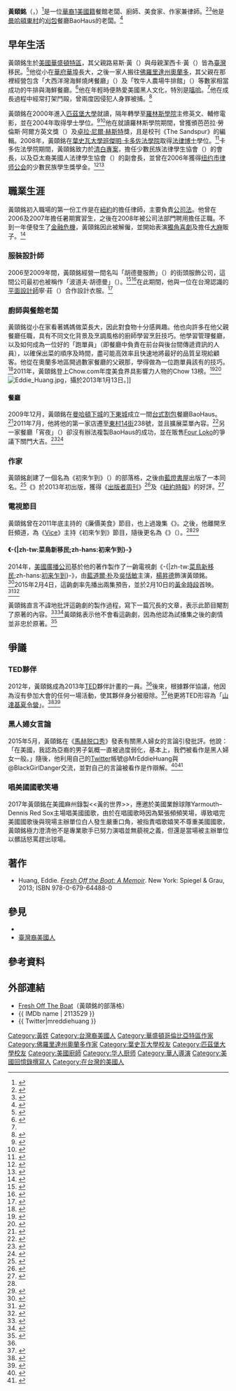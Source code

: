 {{Infobox person
| name = 黃頤銘<br>Eddie Huang
| image = Loz eddie huang.png
| alt = 黃頤銘於節目《菜鳥新移民》的討論會
| caption = 黃頤銘於節目《-{|zh-tw:[[菜鳥新移民|菜鳥新移民]];zh-hans:[[初来乍到|初来乍到]]}-》的討論會
| birth_date = {{birth date and age|mf=yes|1982|3|1}}
| birth_place = {{USA}}[[華盛頓特區|華盛頓特區]]
| birth_name = 艾德溫·查爾斯·黃（{{lang|en|Edwyn Charles Huang}}）
| citizenship = {{USA}}
| education = [[羅林斯學院|羅林斯學院]]<br>[[葉史瓦大學|葉史瓦大學]]<br>[[匹茲堡大學|匹茲堡大學]]
| occupation = 廚師、作家、美食家、律師、餐館老闆
| years_active = 2009年至今
| known_for = BaoHaus（曼哈頓餐廳）<br/>《{{le|初來乍到：回憶錄|Fresh Off the Boat: A Memoir}}》<br/>《-{|zh-tw:[[菜鳥新移民|菜鳥新移民]];zh-hans:[[初来乍到|初来乍到]]}-》
| siblings = 艾默利·黃（Emery Huang）<br/>艾文·黃（Evan Huang）
}}

'''黃頤銘'''（{{lang-en|Edwyn Charles "Eddie" Huang}}，{{bd|1982年|3月1日}}）<ref name=FamilySearch-USPR-2009>{{cite web|title=Eddie Charles Huang - United States Public Records|url=https://familysearch.org/ark:/61903/1:1:QJ2V-LWZQ|website=FamilySearch|accessdate=2015-04-21|language=en|archive-date=2017-03-18|archive-url=https://web.archive.org/web/20170318005954/https://familysearch.org/ark:/61903/1:1:QJ2V-LWZQ|dead-url=no}}</ref>是一位[[華裔|華裔]][https://gimy.tv/v_2534.html][[美國籍|美國籍]]餐館老闆、廚師、美食家、作家兼律師。<ref name=NYCourts-AttyDirectory-2009>{{cite web|title=Attorney Directory - Edwyn C. Huang|url=http://iapps.courts.state.ny.us/attorney/AttorneyDetails?attorneyId=330006967|website=New York State Unified Court System|accessdate=2015-04-21|language=en|archive-date=2017-03-18|archive-url=https://web.archive.org/web/20170318200028/http://iapps.courts.state.ny.us/attorney/AttorneyDetails?attorneyId=330006967|dead-url=no}}</ref><ref name=reddit-IAmA-2013>{{cite web|last1=Huang|first1=Eddie|title=IAmA Eddie Huang (cook, author, host of Fresh Off the Boat)|url=https://www.reddit.com/r/IAmA/comments/174y57/iama_eddie_huang_cook_author_host_of_fresh_off|website=[[Reddit|Reddit]]|accessdate=2015-02-05|date=2013-01-23|language=en|archiveurl=https://web.archive.org/web/20160304201042/https://www.reddit.com/r/IAmA/comments/174y57/iama_eddie_huang_cook_author_host_of_fresh_off|archivedate=2016-03-04|deadurl=no}}</ref>他是[[曼哈頓|曼哈頓]][[東村_(紐約市)|東村]]的[[刈包|刈包]]餐廳BaoHaus的老闆。<ref name=Time-XiaoYe-2011>{{cite news|last=Ozersky|first=Josh|url=http://www.time.com/time/nation/article/0,8599,2053195,00.html|title=Why Food Personality Eddie Huang Is Still Going Strong|work=[[Time_(magazine)|Time]]|date=2011-02-23|accessdate=2014-03-01|language=en|archiveurl=https://web.archive.org/web/20130824010613/http://www.time.com/time/nation/article/0%2C8599%2C2053195%2C00.html|archivedate=2013-08-24|deadurl=yes}}</ref>

== 早年生活 ==
黃頤銘生於[[美國|美國]][[華盛頓特區|華盛頓特區]]，其父親路易斯·黃（{{lang|en|Louis Huang}}）與母親潔西卡·黃（{{lang|en|Jessica Huang}}）皆為[[臺灣|臺灣]]移民。<ref name=NPR-FOtB-2013>{{cite news|last1=Martin|first1=Rachel|title='Fresh Off The Boat' And Serving Up Asian Culture|url=http://www.npr.org/2013/02/03/170556439/fresh-off-the-boat-and-serving-up-asian-culture|accessdate=2015-02-05|work=Weekend Edition|publisher=[[NPR|NPR]]|date=2013-01-29|format=Audio interview|language=en|archiveurl=https://web.archive.org/web/20160304063111/http://www.npr.org/2013/02/03/170556439/fresh-off-the-boat-and-serving-up-asian-culture|archivedate=2016-03-04|deadurl=no}}</ref>他從小在[[華府華埠|華府華埠]]長大，之後一家人搬往[[佛羅里達州|佛羅里達州]][[奧蘭多_(佛羅里達州)|奧蘭多]]，其父親在那裡經營包含「大西洋灣海鮮燒烤餐廳」（{{lang|en|Atlantic Bay Seafood and Grill}}）及「牧牛人農場牛排館」（{{lang|en|Cattleman's Ranch Steakhouse}}）等數家相當成功的牛排與海鮮餐廳。<ref name=NYTimes-FOtB-review-2013>{{cite news|last=Garner|first=Dwight|title=Pork Buns Steamed in Bluster 'Fresh Off the Boat: A Memoir'|url=http://www.nytimes.com/2013/01/25/books/fresh-off-the-boat-a-memoir-by-eddie-huang.html?hpw|accessdate=2013-01-25|newspaper=[[The_New_York_Times|The New York Times]]|date=2013-01-24|language=en|archiveurl=https://web.archive.org/web/20141229232254/http://www.nytimes.com/2013/01/25/books/fresh-off-the-boat-a-memoir-by-eddie-huang.html?hpw|archivedate=2014-12-29|deadurl=no}}</ref>他在年輕時便熱愛美國黑人文化，特別是[[嘻哈|嘻哈]]。<ref name=NYTimes-FOtB-review-2013/>他在成長過程中經常打架鬥毆，曾兩度因侵犯人身罪被捕。<ref name=PubWeekly-FOTB-2012>{{cite news|last1=Cutolo|first1=Ruby|title=Off The Boat, But On The Grid: PW Talks With Eddie Huang|url=http://www.publishersweekly.com/pw/by-topic/authors/profiles/article/55130-off-the-boat-but-on-the-grid-pw-talks-with-eddie-huang.html|accessdate=2015-04-21|work=[[Publishers_Weekly|Publishers Weekly]]|date=2012-12-14|language=en|archiveurl=https://web.archive.org/web/20160314075207/http://www.publishersweekly.com/pw/by-topic/authors/profiles/article/55130-off-the-boat-but-on-the-grid-pw-talks-with-eddie-huang.html|archivedate=2016-03-14|deadurl=no}}</ref>

黃頤銘在2000年進入[[匹茲堡大學|匹茲堡大學]]就讀，隔年轉學至[[羅林斯學院|羅林斯學院]]主修英文、輔修電影，並在2004年取得學士學位。<ref>{{cite news |last=Owen |first=Rob |url=http://communityvoices.post-gazette.com/arts-entertainment-living/tuned-in/item/38706-press-tour-former-pitt-student-slams-abc-sitcom-based-on-his-memoir-fresh-off-the-boat |title=PRESS TOUR: Former Pitt student Eddie Huang slams ABC sitcom based on his memoir, 'Fresh Off the Boat' |work=post-gazette.com |publisher=PG Publishing |date=2015-01-14 |accessdate=2016-04-20 |language=en|archiveurl=https://web.archive.org/web/20150512235301/http://communityvoices.post-gazette.com/arts-entertainment-living/tuned-in/item/38706-press-tour-former-pitt-student-slams-abc-sitcom-based-on-his-memoir-fresh-off-the-boat|archivedate=2015-05-12|deadurl=no}}</ref><ref>{{cite web |url=http://www.rollins.edu/magazine/archive/spring2009/profiles/huang.html |title=Eddie Huang '04 |last=Jackson |first=Ruth |publisher=Rollins College |accessdate=2016-04-20 |language=en|archiveurl=https://web.archive.org/web/20150318210624/http://www.rollins.edu/magazine/archive/spring2009/profiles/huang.html|archivedate=2015-03-18|deadurl=no}}</ref>他在就讀羅林斯學院期間，曾獲頒芭芭拉·勞倫斯·阿爾方英文獎（{{lang|en|Barbara Lawrence Alfond English Award}}）及[[卓拉·尼爾·赫斯特|卓拉·尼爾·赫斯特]]獎，且是校刊《The Sandspur》的編輯。2008年，黃頤銘在[[葉史瓦大學|葉史瓦大學]][[班傑明·卡多佐法學院|班傑明·卡多佐法學院]]取得[[法律博士|法律博士]]學位。<ref name=NYPost-cf-Bourdain-2011>{{cite news|last1=Schuster|first1=Dana|title=Q&A: Six Seconds With... Eddie Huang is the new Anthony Bourdain|url=http://www.nypost.com/pagesixmag/issues/20110308/Eddie+Huang+new+Anthony+Bourdain|accessdate=2015-02-05|work=[[New_York_Post|New York Post]]|date=2011-03-08|archiveurl=https://web.archive.org/web/20110314060722/http://www.nypost.com/pagesixmag/issues/20110308/Eddie%2BHuang%2Bnew%2BAnthony%2BBourdain|archivedate=2011-03-14|deadurl=yes|language=en}}</ref>卡多佐法學院期間，黃頤銘致力於[[清白專案|清白專案]]，擔任少數民族法律學生協會（{{lang|en|Minority Law Students Association}}）的會長，以及亞太裔美國人法律學生協會（{{lang|en|Asian Pacific American Law Students Association}}）的副會長，並曾在2006年獲得[[纽约市律师公会|纽约市律师公会]]的少數民族學生獎學金。<ref>{{cite web|first=James |last=Rickman|title=Eddie Huang and Jeezy on Racism, America and Bossing Up|work=PAPER Magazine|url=http://www.papermag.com/2015/04/eddie_huang_jeezy_fresh_off_the_boat.php|date=2015-04-27|accessdate=2016-04-22|language=en|archiveurl=https://web.archive.org/web/20150812074926/http://www.papermag.com/2015/04/eddie_huang_jeezy_fresh_off_the_boat.php|archivedate=2015-08-12|deadurl=no}}</ref><ref>{{cite book |last=Huang |first1=Eddie |title=Fresh Off the Boat: A Memoir |publisher=Random House Publishing Group |year=2013 |page=211 |isbn=9780679644897 |accessdate=2016-04-22 |language=en}}</ref>

== 職業生涯 ==
黃頤銘初入職場的第一份工作是在[[紐約|紐約]]的{{le|查德本·派克律師事務所|Chadbourne & Parke}}擔任律師，主要負責[[公司法|公司法]]。他曾在2006及2007年擔任暑期實習生，之後在2008年被公司法部門聘用擔任正職。不到一年便發生了[[2007年–2008年環球金融危機|金融危機]]，黃頤銘因此被解僱，並開始表演[[獨角喜劇|獨角喜劇]]及擔任[[大麻|大麻]]販子。<ref name=NYTimes-Defies-Profile-2013>{{cite news|last=Stein|first=Joshua David|title=Chef Who Refuses to Be Defined by His Wok|url=http://www.nytimes.com/2013/01/24/fashion/eddie-huang-defies-description.html|accessdate=2013-01-26|newspaper=[[The_New_York_Times|The New York Times]]|date=2013-01-23|language=en|archiveurl=https://web.archive.org/web/20130124183539/http://www.nytimes.com/2013/01/24/fashion/eddie-huang-defies-description.html|archivedate=2013-01-24|deadurl=no}}</ref>

=== 服裝設計師 ===
2006至2009年間，黃頤銘經營一間名叫「胡德曼服飾」（{{lang|en|Hoodman Clothing}}）的街頭服飾公司，這間公司最初也被稱作「波道夫·胡德曼」（{{lang|en|Bergdorf Hoodman}}）。<ref name=UPROXX-Hoodman-2008>{{cite web|last1=TSS Crew|title=Hoodman Clothing|url=http://uproxx.com/smokingsection/2008/12/hoodman-clothing/|website=UPROXX|accessdate=2015-04-21|date=2008-12-01|language=en|archiveurl=https://web.archive.org/web/20150402141243/http://uproxx.com/smokingsection/2008/12/hoodman-clothing/|archivedate=2015-04-21|deadurl=no}}</ref><ref name=SiliconPrairie-BigOmaha-Kaneko-2012>{{cite news|last1=Koch|first1=Macy|title=Eddie Huang: "I'm about getting paper, but I need a 'why'"|url=http://siliconprairienews.com/2012/05/eddie-huang-i-m-about-getting-paper-but-i-need-a-why/|accessdate=2015-04-21|work=Silicon Prairie News|date=2012-05-11|language=en|archiveurl=https://web.archive.org/web/20150402115023/http://siliconprairienews.com/2012/05/eddie-huang-i-m-about-getting-paper-but-i-need-a-why/|archivedate=2015-04-02|deadurl=no}}</ref>在此期間，他與一位在台灣認識的[[平面設計師|平面設計師]]寧·莊（{{lang|en|Ning Juang}}）合作設計衣服。<ref name=AllHipHop-Hoodman-2007>{{cite web|last1=Paine|first1=Jake|title=Hoodman Clothing: Politics as Usual|url=http://allhiphop.com/2007/06/20/hoodman-clothing-politics-as-usual/|website=AllHipHop|accessdate=2015-04-21|date=2007-06-20|language=en|archiveurl=https://web.archive.org/web/20160304105451/http://allhiphop.com/2007/06/20/hoodman-clothing-politics-as-usual/|archivedate=2016-03-04|deadurl=no}}</ref>

=== 廚師與餐館老闆 ===
黃頤銘從小在家看著媽媽做菜長大，因此對食物十分感興趣。他也向許多在他父親餐廳任職，具有不同文化背景及烹調風格的廚師學習烹飪技巧。他學習管理餐廳，以及如何成為一位好的「跑單員」（即餐廳中負責在前台與後台間傳遞資訊的人員），以確保出菜的順序及時間，盡可能高效率且快速地將最好的品質呈現給顧客。他從在奧蘭多地區開過數家餐廳的父親那，學得做為一位跑單員該有的技巧。<ref name=FoodRepublic-Bao-2011>{{cite news|last1=Nordee|first1=Emily|title=Talking With Eddie Huang: The bad-boy restaurateur takes a Bao|url=http://www.foodrepublic.com/2011/03/28/talking-eddie-huang|accessdate=2015-04-21|work=Food Republic|date=2011-03-28|language=en|archiveurl=https://web.archive.org/web/20150512024551/http://www.foodrepublic.com/2011/03/28/talking-eddie-huang|archivedate=2015-05-12|deadurl=yes}}</ref>2011年，黃頤銘登上Chow.com年度美食界具影響力人物的Chow 13榜。<ref>{{cite web |url=http://eatocracy.cnn.com/2011/11/03/chow-13-honorees-a-sneak-peek/ |title=Chow 13 honorees - a sneak peek |work=CNN.com |publisher=Cable News Network |date=2011-11-03 |accessdate=2016-04-23 |language=en|archiveurl=https://web.archive.org/web/20151001082323/http://eatocracy.cnn.com/2011/11/03/chow-13-honorees-a-sneak-peek/|archivedate=2015-10-01|deadurl=no}}</ref><ref>{{cite news |last=Birdsall |first=John |url=http://www.chowhound.com/food-news/95112/the-2011-chow-13/2/#wp_content |title=The 2011 CHOW 13 |work=Chowhound |publisher=CBS Interactive |date=2011-11-03 |accessdate=2016-04-23 |language=en|archiveurl=https://web.archive.org/web/20160306100216/http://www.chowhound.com/food-news/95112/the-2011-chow-13/2/#wp_content|archivedate=2016-03-06|deadurl=no}}</ref>
[[File:Eddie_Huang.jpg|thumb]]，攝於2013年1月13日。]]

==== 餐廳 ====
2009年12月，黃頤銘在[[曼哈頓下城|曼哈頓下城]]的[[下東城|下東城]]成立一間[[台灣小吃|台式]][[割包|割包]]餐廳BaoHaus。<ref>{{cite news|last=Turner|first=David|url=http://www.rollingstone.com/culture/features/rap-snacks-inside-the-hip-hop-restaurant-boom-20151006|title= Rap Snacks: Inside the Hip-Hop Restaurant Boom|work= ''Rolling Stone''|date=2015-10-08|accessdate=2016-04-23|language=en|archiveurl=https://web.archive.org/web/20160408104254/http://www.rollingstone.com/culture/features/rap-snacks-inside-the-hip-hop-restaurant-boom-20151006|archivedate=2016-04-08|deadurl=no}}</ref>2011年7月，他將他的第一家店遷至[[東村_(紐約市)|東村]][[14街|14街]]238號，並且擴展菜單內容。<ref name=NYEater-Baohaus-2011>{{cite web|url=http://ny.eater.com/archives/2011/07/eddie_huang_opening_east_village_baohaus_this_month.php|title=Eddie Huang Opening East Village Location of BaoHaus|work=New York Eater|date=2011-07-14|accessdate=2014-03-01|language=en|archiveurl=https://web.archive.org/web/20120322063536/http://ny.eater.com/archives/2011/07/eddie_huang_opening_east_village_baohaus_this_month.php|archivedate=2012-03-22|deadurl=no}}</ref>另一家餐廳「宵夜」（{{lang|en|Xiao Ye}}）卻沒有辦法複製BaoHaus的成功，並在販售[[Four_Loko|Four Loko]]的爭議下關門大吉。<ref name=NYObserver-XioYe-2015>{{cite news|last=Freeman|first=Nate|title=Xiao Ye, Eddie Huang's Bastion of Four Loko Has Shut Down|url=http://observer.com/2010/11/xiao-ye-eddie-huangs-bastion-of-four-loko-has-shut-down|date=2010-11-30|newspaper=The New York Observer|accessdate=2015-04-01|language=en|archiveurl=https://web.archive.org/web/20160308080428/http://observer.com/2010/11/xiao-ye-eddie-huangs-bastion-of-four-loko-has-shut-down/|archivedate=2016-03-08|deadurl=no}}</ref><ref>{{cite news |last=Yang |first=Wesley |url=http://cn.nytstyle.com/people/20150226/t26huang/ |title=《初來乍到》原型黃頤銘，打破亞裔模範迷思 |work=紐約時報中文網 |publisher=The New York Times |date=2015-02-08 |accessdate=2016-04-23 |language=zh-cn|archiveurl=https://web.archive.org/web/20150617024514/http://cn.nytstyle.com/people/20150226/t26huang/|archivedate=2015-06-17|deadurl=no}}</ref>

=== 作家 ===
黃頤銘創建了一個名為《初來乍到》（{{lang|en|''Fresh Off the Boat''}}）的部落格，之後由[[藍燈書屋|藍燈書屋]]出版了一本同名{{le|初來乍到：回憶錄|Fresh Off the Boat: A Memoir|回憶錄}}。<ref name=ThePopChef-FOtB-2012>{{cite web|url=http://thepopchef.blogspot.com|title=Fresh Off the Boat|work=The Pop Chef (blog)|date=2012-03-21|accessdate=2014-03-01|language=en|archiveurl=https://web.archive.org/web/20140309133537/http://thepopchef.blogspot.com/|archivedate=2014-03-09|deadurl=no}}</ref>《{{le|初來乍到：回憶錄|Fresh Off the Boat: A Memoir}}》於2013年初出版，獲得《[[出版者周刊|出版者周刊]]》<ref name=PubWkly-FOtB-review-2013>{{cite web|url=http://www.publishersweekly.com/978-0-679-64488-0|title=PW Pick: Fresh Off the Boat: A Memoir by Eddie Huang|work=[[Publishers_Weekly|Publishers Weekly]]|date=2013-01-29|accessdate=2014-03-01|language=en|archiveurl=https://web.archive.org/web/20160304050923/http://www.publishersweekly.com/978-0-679-64488-0|archivedate=2016-03-04|deadurl=no}}</ref>及《[[紐約時報|紐約時報]]》的好評。<ref name=NYTimes-Bestsellers-2013>{{cite news|url=http://www.nytimes.com/best-sellers-books/2013-02-17/hardcover-nonfiction/list.html|title=Best Sellers|work=[[The_New_York_Times|The New York Times]]|date=2013-02-27|accessdate=2014-03-01|language=en|archiveurl=https://web.archive.org/web/20160305175316/http://www.nytimes.com/best-sellers-books/2013-02-17/hardcover-nonfiction/list.html|archivedate=2016-03-05|deadurl=no}}</ref>

=== 電視節目 ===
黃頤銘曾在2011年底主持{{le|烹飪頻道|Cooking Channel}}的《廉價美食》節目，也上過幾集《{{le|獨家美食|Unique Eats}}》。之後，他離開烹飪頻道，為《[[Vice_(雜誌)|Vice]]》主持《初來乍到》節目，隨後更名為《{{link-en|黃的世界|Huang's World}}》（{{lang|en|''Huang's World''}}）。<ref name=NYTimes-FOtB-review-2013 /><ref name=HighSnobiety-HuangsWorld-2014>{{cite web|url=http://www.highsnobiety.com/2014/08/02/eddie-huang-to-premiere-huangs-world-on-munchies|title=Eddie Huang to Premiere 'Huang's World' on MUNCHIES|last1=Banks|first1=Alec|date=2014-08-02|website=Highsnobiety|accessdate=2014-11-06|language=en|archiveurl=https://web.archive.org/web/20160307103607/http://www.highsnobiety.com/2014/08/02/eddie-huang-to-premiere-huangs-world-on-munchies/|archivedate=2016-03-07|deadurl=no}}</ref>

==== 《-{|zh-tw:菜鳥新移民;zh-hans:初来乍到}-》 ====
2014年，[[美國廣播公司|美國廣播公司]]基於他的著作製作了一齣電視劇《-{|zh-tw:[[菜鳥新移民|菜鳥新移民]];zh-hans:[[初来乍到|初来乍到]]}-》，由[[藍道爾·朴|藍道爾·朴]]及[[吳恬敏|吳恬敏]]主演，[[楊昇德|楊昇德]]飾演黃頤銘。<ref name=WaPo-FOtB-2015>{{cite news|last1=McDonald|first1=Soraya Nadia|title=Meet Eddie Huang, the memoirist who inspired 'Fresh Off the Boat'|url=http://www.washingtonpost.com/news/morning-mix/wp/2015/02/04/meet-eddie-huang-the-memoirist-who-inspired-fresh-off-the-boat/|accessdate=2015-02-05|work=[[The_Washington_Post|The Washington Post]]|date=2015-02-04|language=en}}</ref>2015年2月4日，這齣劇率先播出兩集預告，並於2月10日的[[黃金時段|黃金時段]]首映。<ref name=NYTimes-Mag-FOtB-2015>{{cite news|last1=Yang|first1=Wesley|title=Eddie Huang Against the World|url=http://www.nytimes.com/2015/02/08/magazine/eddie-huang-against-the-world.html?_r=0|accessdate=2015-02-05|work=[[The_New_York_Times|The New York Times]]|date=2015-02-03|language=en|archiveurl=https://web.archive.org/web/20150205022833/http://www.nytimes.com/2015/02/08/magazine/eddie-huang-against-the-world.html?_r=0|archivedate=2015-02-05|deadurl=no}}</ref><ref name=appledaily-2015>{{cite news|author=林奐成|title=台裔刈包小子 奮鬥史拍美劇|url=http://www.appledaily.com.tw/appledaily/article/international/20150116/36330484/|accessdate=2016-04-24|work=[[蘋果日報_(台灣)|蘋果日報]]|publisher=[[壹傳媒|壹傳媒]]|date=2015-01-16|language=zh-tw|archiveurl=https://web.archive.org/web/20150119080510/http://www.appledaily.com.tw/appledaily/article/international/20150116/36330484/|archivedate=2015-01-19|deadurl=no}}</ref>

黃頤銘直言不諱地批評這齣劇的製作過程，寫下一篇冗長的文章，表示此節目閹割了原著的內容。<ref name=Vulture-FOtB-Essay-2015>{{cite news|last1=Huang|first1=Eddie|title=Bamboo-Ceiling TV|url=http://www.vulture.com/2015/01/eddie-huang-fresh-off-the-boat-abc.html|accessdate=2015-02-05|work=Vulture|publisher=New York Magazine|date=2015-02-04|language=en|archiveurl=https://web.archive.org/web/20160409024522/http://www.vulture.com/2015/01/eddie-huang-fresh-off-the-boat-abc.html|archivedate=2016-04-09|deadurl=no}}</ref><ref name=HReporter-FOtB-B-2015>{{cite news|last1=Goldberg|first1=Lesley|title=Eddie Huang Gives 'Fresh Off the Boat' a "B"; Pushes for Domestic Violence Arc|url=http://www.hollywoodreporter.com/live-feed/fresh-boat-eddie-huang-interview-769874|accessdate=2015-02-05|work=[[The_Hollywood_Reporter|The Hollywood Reporter]]|date= 2015-02-04|language=en|archiveurl=https://web.archive.org/web/20151126183644/http://www.hollywoodreporter.com/live-feed/fresh-boat-eddie-huang-interview-769874|archivedate=2015-11-26|deadurl=no}}</ref>黃頤銘表示他不會看這齣劇，因為他認為試播集之後的劇情並非忠於原著。<ref name=Vulture-FOTB-TV-StillAngry-2015>{{cite news|last1=Jung|first1=E. Alex|title=Eddie Huang Is Still Angry His ABC Sitcom Is an ABC Sitcom|url=http://www.vulture.com/2015/04/eddie-huang-fresh-off-the-boat-twitter.html|accessdate=2015-04-21|work=Vulture|publisher=New York Magazine|date=2015-04-08|language=en|archiveurl=https://web.archive.org/web/20160411152517/http://www.vulture.com/2015/04/eddie-huang-fresh-off-the-boat-twitter.html|archivedate=2016-04-11|deadurl=no}}</ref>

==爭議==

===TED夥伴===
2012年，黃頤銘成為2013年[[TED大會|TED]]夥伴計畫的一員。<ref name=NYTimes-Defies-Profile-2013/>後來，根據夥伴協議，他因為沒有參加大會的任何一場活動，使其夥伴身分被廢除。<ref name=The-Verge-Inside-ted-thesmartest-bubble-in-the-world>{{cite web|url=http://www.theverge.com/2013/3/5/4061684/inside-ted-the-smartest-bubble-in-the-world|title=Inside TED: the smartest bubble in the world |publisher=The Verge |date=2013-03-05 |accessdate=2015-07-18|language=en|archiveurl=https://web.archive.org/web/20160307230142/http://www.theverge.com/2013/3/5/4061684/inside-ted-the-smartest-bubble-in-the-world|archivedate=2016-03-07|deadurl=no}}</ref>他更將TED形容為「[[山達基|山達基]][[夏令營|夏令營]]」。<ref>{{cite web|url=http://heavy.com/social/2013/09/ted-conference-exposed-summer-camp-huang/|title=Apparently, Doing a TED Talk is Like Being Trapped at 'Scientology Summer Camp'|first=Danny |last=Vega|publisher=Heavy.com|date=2013-09-19|accessdate=2016-04-24|language=en|archiveurl=https://web.archive.org/web/20140219010449/http://www.heavy.com/social/2013/09/ted-conference-exposed-summer-camp-huang|archivedate=2014-02-19|deadurl=no}}</ref><ref name=PoliticalBlindspot-TED-2013>{{cite web|url=http://politicalblindspot.com/eddie-huang-says-ted-conferences-have-turned-into-a-scientology-cult-video|title=Eddie Huang Says TED Conferences Have Turned Into A "Scientology Cult" (video)|publisher=Political Blind Spot|date=2013-06-24|accessdate=2014-03-01|language=en|archiveurl=https://web.archive.org/web/20160320005051/http://politicalblindspot.com/eddie-huang-says-ted-conferences-have-turned-into-a-scientology-cult-video/|archivedate=2016-03-20|deadurl=yes}}</ref>

===黑人婦女言論===
2015年5月，黃頤銘在《[[馬赫脱口秀|馬赫脱口秀]]》發表有關黑人婦女的言論引發批評。他說：「在美國，我認為亞裔的男子氣概一直被過度弱化，基本上，我們被看作是黑人婦女一般。」隨後，他利用自己的[[Twitter|Twitter]]帳號@MrEddieHuang與@BlackGirlDanger交流，並對自己的言論被看作是{{le|厭黑人女性症|Misogynoir|仇視黑人女性}}作辯解。<ref>{{cite news|last1=Chu|first1=Arthur|title=Eddie Huang self-destructs: Why the "Fresh Off the Boat" author's descent into misogyny is so depressing|url=http://www.salon.com/2015/05/15/eddie_huang_self_destructs_why_the_fresh_off_the_boat_authors_descent_into_misogyny_is_so_depressing_partner/|work=Salon|date=2015-05-15|accessdate=2015-05-15|language=en|archiveurl=https://web.archive.org/web/20160314170832/http://www.salon.com/2015/05/15/eddie_huang_self_destructs_why_the_fresh_off_the_boat_authors_descent_into_misogyny_is_so_depressing_partner/|archivedate=2016-03-14|deadurl=no}}</ref><ref>{{cite news|last1=Ting|first1=Jenevieve|title=We Need to Talk About Eddie Huang's Misogyny|url=http://msmagazine.com/blog/2015/05/11/we-need-to-talk-about-eddie-huangs-misogyny/|work=Ms.|date=2015-05-11|accessdate=2015-05-11|language=en|archiveurl=https://web.archive.org/web/20150913142331/http://msmagazine.com/blog/2015/05/11/we-need-to-talk-about-eddie-huangs-misogyny/|archivedate=2015-09-13|deadurl=no}}</ref>

===唱美國國歌笑場===
2017年黃頤銘在美國麻州錄製<<黃的世界>>，應邀於美國業餘球隊Yarmouth–Dennis Red Sox主場唱美國國歌，由於在唱國歌時因為緊張頻頻笑場，導致唱完美國國歌後與現場主辦單位白人發生嚴重口角，被指責唱歌嬉笑不尊重美國國歌，黃頤銘極力澄清他不是專業歌手已努力演唱並無藐視之義，但還是當場被主辦單位以髒話怒罵趕出球場。

== 著作 ==
* Huang, Eddie. ''[http://www.worldcat.org/oclc/794359075 Fresh Off the Boat: A Memoir]''. New York: Spiegel & Grau, 2013; ISBN 978-0-679-64488-0

== 參見 ==
* {{le|紐約市華裔美國人|Chinese Americans in New York City}}
* [[臺灣裔美國人|臺灣裔美國人]]

== 參考資料 ==
{{Reflist|2}}

== 外部連結 ==
* [http://thepopchef.blogspot.ca/ Fresh Off The Boat]（黃頤銘的部落格）
* {{ IMDb name | 2113529 }}
* {{ Twitter|mreddiehuang }}

{{Authority control}}
{{DEFAULTSORT:H}}

[[Category:黃姓|Category:黃姓]]
[[Category:台灣裔美國人|Category:台灣裔美國人]]
[[Category:華盛頓哥倫比亞特區作家|Category:華盛頓哥倫比亞特區作家]]
[[Category:佛羅里達州奧蘭多作家|Category:佛羅里達州奧蘭多作家]]
[[Category:葉史瓦大學校友|Category:葉史瓦大學校友]]
[[Category:匹茲堡大學校友|Category:匹茲堡大學校友]]
[[Category:美國廚師|Category:美國廚師]]
[[Category:华人厨师|Category:华人厨师]]
[[Category:華人導演|Category:華人導演]]
[[Category:美國回憶錄撰寫人|Category:美國回憶錄撰寫人]]
[[Category:在台灣的美國人|Category:在台灣的美國人]]